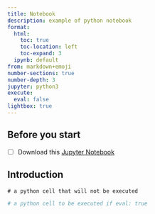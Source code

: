 ```yaml
---
title: Notebook
description: example of python notebook
format:
  html:
    toc: true
    toc-location: left
    toc-expand: 3
  ipynb: default
from: markdown+emoji
number-sections: true
number-depth: 3
jupyter: python3
execute:
  eval: false
lightbox: true
---
```


## Before you start {.unnumbered}

- [ ] Download this [Jupyter Notebook](notebook.ipynb){target="_blank"}


## Introduction

```.python
# a python cell that will not be executed
```

```python
# a python cell to be executed if eval: true
```